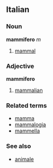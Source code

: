 ==Italian==
===Noun===
'''mammifero''' ''m''

# [[mammal]]

===Adjective===
'''mammifero'''

# [[mammalian]]

===Related terms===
*[[mamma]]
*[[mammalogia]]
*[[mammella]]

===See also===
*[[animale]]